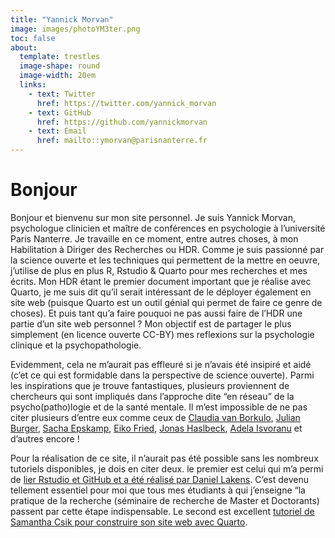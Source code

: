 ```yaml
---
title: "Yannick Morvan"
image: images/photoYM3ter.png
toc: false
about: 
  template: trestles
  image-shape: round
  image-width: 20em
  links:
    - text: Twitter
      href: https://twitter.com/yannick_morvan
    - text: GitHub
      href: https://github.com/yannickmorvan
    - text: Email
      href: mailto::ymorvan@parisnanterre.fr
---
```


# Bonjour

Bonjour et bienvenu sur mon site personnel. Je suis Yannick Morvan, psychologue clinicien et maître de conférences en psychologie à l'université Paris Nanterre. Je travaille en ce moment, entre autres choses, à mon Habilitation à Diriger des Recherches ou HDR. Comme je suis passionné par la science ouverte et les techniques qui permettent de la mettre en oeuvre, j'utilise de plus en plus R, Rstudio & Quarto pour mes recherches et mes écrits. Mon HDR étant le premier document important que je réalise avec Quarto, je me suis dit qu'il serait intéressant de le déployer également en site web (puisque Quarto est un outil génial qui permet de faire ce genre de choses). Et puis tant qu'a faire pouquoi ne pas aussi faire de l'HDR une partie d'un site web personnel ? Mon objectif est de partager le plus simplement (en licence ouverte CC-BY) mes reflexions sur la psychologie clinique et la psychopathologie.

Evidemment, cela ne m'aurait pas effleuré si je n'avais été insipiré et aidé (c'et ce qui est formidable dans la perspective de science ouverte). Parmi les inspirations que je trouve fantastiques, plusieurs proviennent de chercheurs qui sont impliqués dans l'approche dite "en réseau" de la psycho(patho)logie et de la santé mentale. Il m'est impossible de ne pas citer plusieurs d'entre eux comme ceux de [Claudia van Borkulo](https://cvborkulo.com/), [Julian Burger](https://www.julianburger.com/), [Sacha Epskamp](http://sachaepskamp.com/), [Eiko Fried](https://eiko-fried.com/), [Jonas Haslbeck](https://jonashaslbeck.com/), [Adela Isvoranu](https://www.adelaisvoranu.com/) et d'autres encore !

Pour la réalisation de ce site, il n'aurait pas été possible sans les nombreux tutoriels disponibles, je dois en citer deux. le premier est celui qui m'a permi de [lier Rstudio et GitHub et a été réalisé par Daniel Lakens](https://lakens.github.io/statistical_inferences/14-computationalreproducibility.html). C'est devenu tellement essentiel pour moi que tous mes étudiants à qui j'enseigne "la pratique de la recherche (séminaire de recherche de Master et Doctorants) passent par cette étape indispensable. Le second est excellent [tutoriel de Samantha Csik pour construire son site web avec Quarto](https://ucsb-meds.github.io/creating-quarto-websites/).
